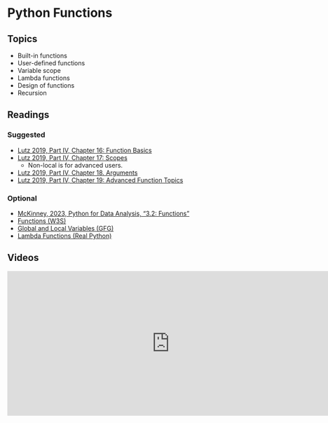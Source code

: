 # Python  Functions

## Topics

-   Built-in functions
-   User-defined functions
-   Variable scope
-   Lambda functions
-   Design of functions
-   Recursion

## Readings

### Suggested

-   [Lutz 2019, Part IV, Chapter 16: Function Basics](https://learning.oreilly.com/library/view/learning-python-5th/9781449355722/ch16.html)
-   [Lutz 2019, Part IV, Chapter 17: Scopes](https://learning.oreilly.com/library/view/learning-python-5th/9781449355722/ch17.html)
    -   Non-local is for advanced users.
-   [Lutz 2019, Part IV, Chapter 18. Arguments](https://learning.oreilly.com/library/view/learning-python-5th/9781449355722/ch18.html)
-   [Lutz 2019, Part IV, Chapter 19: Advanced Function Topics](https://learning.oreilly.com/library/view/learning-python-5th/9781449355722/ch19.html)

### Optional

-   [McKinney, 2023, Python for Data Analysis, "3.2: Functions"](https://wesmckinney.com/book/python-builtin#functions)
-   [Functions (W3S)](https://www.w3schools.com/python/python_functions.asp)
-   [Global and Local Variables (GFG)](https://www.geeksforgeeks.org/global-local-variables-python/?ref=lbp)
-   [Lambda Functions (Real Python)](https://realpython.com/python-lambda/)

## Videos

<iframe src="https://kaltura-connect.its.virginia.edu/embedplaylist/secure/embed/v2/1/playlistId/1_zcuqcvm2/uiConfId/44972551" width="740px" height="330px" allowfullscreen webkitallowfullscreen mozAllowFullScreen allow="autoplay *; fullscreen *; encrypted-media *" referrerpolicy="no-referrer-when-downgrade" sandbox="allow-forms allow-same-origin allow-scripts allow-top-navigation allow-pointer-lock allow-popups allow-modals allow-orientation-lock allow-popups-to-escape-sandbox allow-presentation allow-top-navigation-by-user-activation" frameborder="0" title="M01 Introducing Python"></iframe>
